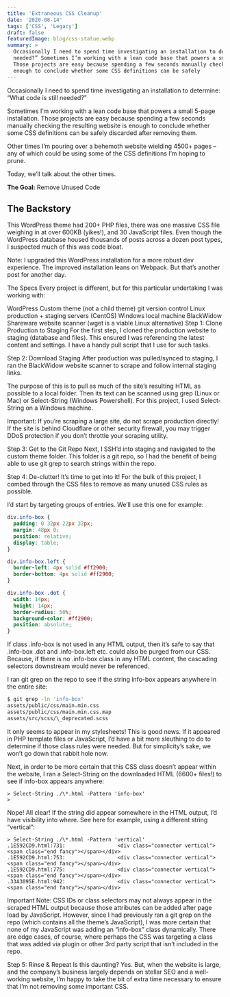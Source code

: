 ```yaml
---
title: 'Extraneous CSS Cleanup'
date: '2020-08-14'
tags: ['CSS', 'Legacy']
draft: false
featuredImage: blog/css-statue.webp
summary: >
  Occasionally I need to spend time investigating an installation to determine: What code is still
  needed?” Sometimes I’m working with a lean code base that powers a small 5-page installation.
  Those projects are easy because spending a few seconds manually checking the resulting website is
  enough to conclude whether some CSS definitions can be safely
---
```


Occasionally I need to spend time investigating an installation to determine: “What code is still
needed?”

Sometimes I’m working with a lean code base that powers a small 5-page installation. Those projects
are easy because spending a few seconds manually checking the resulting website is enough to
conclude whether some CSS definitions can be safely discarded after removing them.

Other times I’m pouring over a behemoth website wielding 4500+ pages – any of which could be using
some of the CSS definitions I’m hoping to prune.

Today, we’ll talk about the other times.

**The Goal:** Remove Unused Code

## The Backstory

This WordPress theme had 200+ PHP files, there was one massive CSS file weighing in at over 600KB
(yikes!), and 30 JavaScript files. Even though the WordPress database housed thousands of posts
across a dozen post types, I suspected much of this was code bloat.

Note: I upgraded this WordPress installation for a more robust dev experience. The improved
installation leans on Webpack. But that’s another post for another day.

The Specs Every project is different, but for this particular undertaking I was working with:

WordPress Custom theme (not a child theme) git version control Linux production + staging servers
(CentOS) Windows local machine BlackWidow Shareware website scanner (wget is a viable Linux
alternative) Step 1: Clone Production to Staging For the first step, I cloned the production website
to staging (database and files). This ensured I was referencing the latest content and settings. I
have a handy pull script that I use for such tasks.

Step 2: Download Staging After production was pulled/synced to staging, I ran the BlackWidow website
scanner to scrape and follow internal staging links.

The purpose of this is to pull as much of the site’s resulting HTML as possible to a local folder.
Then its text can be scanned using grep (Linux or Mac) or Select-String (Windows Powershell). For
this project, I used Select-String on a Windows machine.

Important: If you’re scraping a large site, do not scrape production directly! If the site is behind
Cloudflare or other security firewall, you may trigger DDoS protection if you don’t throttle your
scraping utility.

Step 3: Get to the Git Repo Next, I SSH’d into staging and navigated to the custom theme folder.
This folder is a git repo, so I had the benefit of being able to use git grep to search strings
within the repo.

Step 4: De-clutter! It’s time to get into it! For the bulk of this project, I combed through the CSS
files to remove as many unused CSS rules as possible.

I’d start by targeting groups of entries. We’ll use this one for example:

```css
div.info-box {
  padding: 0 32px 22px 32px;
  margin: 48px 0;
  position: relative;
  display: table;
}

div.info-box.left {
  border-left: 4px solid #ff2900;
  border-bottom: 4px solid #ff2900;
}

div.info-box .dot {
  width: 14px;
  height: 14px;
  border-radius: 50%;
  background-color: #ff2900;
  position: absolute;
}
```

If class .info-box is not used in any HTML output, then it’s safe to say that .info-box .dot and
.info-box.left etc. could also be purged from our CSS. Because, if there is no .info-box class in
any HTML content, the cascading selectors downstream would never be referenced.

I ran git grep on the repo to see if the string info-box appears anywhere in the entire site:

```bash
$ git grep -ln 'info-box'
assets/public/css/main.min.css
assets/public/css/main.min.css.map
assets/src/scss/\_deprecated.scss
```

It only seems to appear in my stylesheets! This is good news. If it appeared in PHP template files
or JavaScript, I’d have a bit more sleuthing to do to determine if those class rules were needed.
But for simplicity’s sake, we won’t go down that rabbit hole now.

Next, in order to be more certain that this CSS class doesn’t appear within the website, I ran a
Select-String on the downloaded HTML (6600+ files!) to see if info-box appears anywhere:

```shell
> Select-String ./\*.html -Pattern 'info-box'
>
```

Nope! All clear! If the string did appear somewhere in the HTML output, I’d have visibility into
where. See here for example, using a different string “vertical”:

```shell
> Select-String ./\*.html -Pattern 'vertical'
.1E592CD9.html:731:					<div class="connector vertical"><span class="end fancy"></span></div>
.1E592CD9.html:753:					<div class="connector vertical"><span class="end fancy"></span></div>
.1E592CD9.html:775:					<div class="connector vertical"><span class="end fancy"></span></div>
.33A3095E.html:942:					<div class="connector vertical"><span class="end fancy"></span></div>
```

Important Note: CSS IDs or class selectors may not always appear in the scraped HTML output because
those attributes can be added after page load by JavaScript. However, since I had previously ran a
git grep on the repo (which contains all the theme’s JavaScript), I was more certain that none of my
JavaScript was adding an “info-box” class dynamically. There are edge cases, of course, where
perhaps the CSS was targeting a class that was added via plugin or other 3rd party script that isn’t
included in the repo.

Step 5: Rinse & Repeat Is this daunting? Yes. But, when the website is large, and the company’s
business largely depends on stellar SEO and a well-working website, I’m happy to take the bit of
extra time necessary to ensure that I’m not removing some important CSS.

